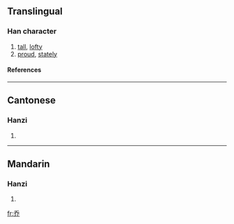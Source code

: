 {{see|喬}}<!-- may be replaced by zh-forms -->

==Translingual==
===Han character===
{{Han char|rn=4|rad=丿|as=05|sn=6|four=|canj=竹大中中 (HKLL)}}
# [[tall]], [[lofty]]
# [[proud]], [[stately]]
====References====
{{Han ref|kx=0083.011|hdz=10038.010|uh=4E54|ud=20052}}
----
==Cantonese==
===Hanzi===
{{yue-hanzi|jyut=|y=kiu4}}
# {{defn|Cantonese}}
----
==Mandarin==
===Hanzi===
{{cmn-hanzi|tra=喬|pin=[[qiáo]] ([[qiao2]])|wg=ch'iao<sup>2</sup>}}
# {{defn|Mandarin}}




[[fr:乔]]